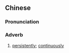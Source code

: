 ==Chinese==
{{zh-forms}}

===Pronunciation===
{{zh-pron
|c=zam2 zyu6
|cat=adv
}}

===Adverb===
{{zh-adv}}

# {{lb|zh|Cantonese}} [[persistently]]; [[continuously]]
#: {{zh-x|佢 枕住 日日 都 去 健身中心 游水。|He '''persistently''' goes to the fitness centre to swim everyday.|C}}